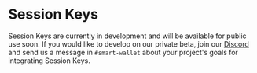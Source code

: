 # Session Keys

Session Keys are currently in development and will be available for public use soon. If you would like to develop on our private beta, join our [Discord](https://discord.com/invite/cdp/) and send us a message in `#smart-wallet` about your project's goals for integrating Session Keys.
